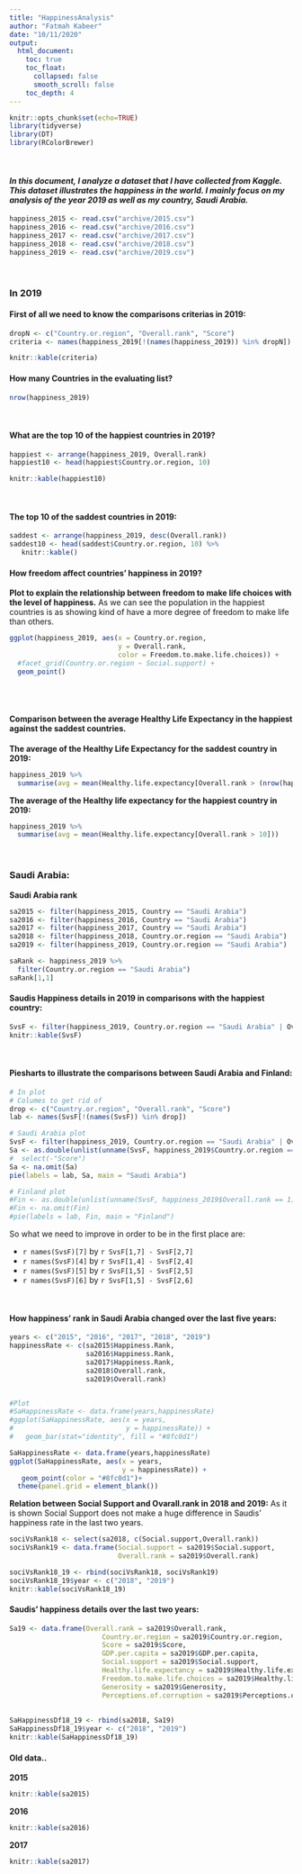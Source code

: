 ```yaml
---
title: "HappinessAnalysis"
author: "Fatmah Kabeer"
date: "10/11/2020"
output:
  html_document:
    toc: true
    toc_float:
      collapsed: false
      smooth_scroll: false
    toc_depth: 4
---
```


```r
knitr::opts_chunk$set(echo=TRUE)
library(tidyverse)
library(DT)
library(RColorBrewer)

```
<br />

#### _In this document, I analyze a dataset that I have collected from Kaggle. This dataset illustrates the happiness in the world. I mainly focus on my analysis of the year 2019 as well as my country, Saudi Arabia._

```r
happiness_2015 <- read.csv("archive/2015.csv")
happiness_2016 <- read.csv("archive/2016.csv")
happiness_2017 <- read.csv("archive/2017.csv")
happiness_2018 <- read.csv("archive/2018.csv")
happiness_2019 <- read.csv("archive/2019.csv")
```
<br />

### In 2019
#### First of all we need to know the comparisons criterias in 2019:
```r
dropN <- c("Country.or.region", "Overall.rank", "Score")
criteria <- names(happiness_2019[!(names(happiness_2019)) %in% dropN])

knitr::kable(criteria)
```


#### How many Countries in the evaluating list?
```r
nrow(happiness_2019)
```
<br />

#### What are the top 10 of the happiest countries in 2019?
```r
happiest <- arrange(happiness_2019, Overall.rank)
happiest10 <- head(happiest$Country.or.region, 10)

knitr::kable(happiest10)
```
<br />

#### The top 10 of the saddest countries in 2019:
```r
saddest <- arrange(happiness_2019, desc(Overall.rank))
saddest10 <- head(saddest$Country.or.region, 10) %>% 
   knitr::kable()
```



#### How freedom affect countries' happiness in 2019?

**Plot to explain the relationship between freedom to make life choices with the level of happiness.**
As we can see the population in the happiest countries is as showing kind of have a more degree of freedom to make life than others. 
```r
ggplot(happiness_2019, aes(x = Country.or.region,
                           y = Overall.rank,
                           color = Freedom.to.make.life.choices)) +
  #facet_grid(Country.or.region ~ Social.support) +
  geom_point()
```
<br />
<br />

#### Comparison between the average Healthy Life Expectancy in the happiest against the saddest countries.
**The average of the Healthy Life Expectancy for the saddest country in 2019:**
```r
happiness_2019 %>% 
  summarise(avg = mean(Healthy.life.expectancy[Overall.rank > (nrow(happiness_2019) - 10)]))

```
**The average of the Healthy life expectancy for the happiest country in 2019:**
```r
happiness_2019 %>% 
  summarise(avg = mean(Healthy.life.expectancy[Overall.rank > 10]))
```
<br />

### Saudi Arabia:
**Saudi Arabia rank**

```r
sa2015 <- filter(happiness_2015, Country == "Saudi Arabia")
sa2016 <- filter(happiness_2016, Country == "Saudi Arabia")
sa2017 <- filter(happiness_2017, Country == "Saudi Arabia")
sa2018 <- filter(happiness_2018, Country.or.region == "Saudi Arabia")
sa2019 <- filter(happiness_2019, Country.or.region == "Saudi Arabia")
```

```r

saRank <- happiness_2019 %>% 
  filter(Country.or.region == "Saudi Arabia")
saRank[1,1]

```


#### Saudis Happiness details in 2019 in comparisons with the happiest country:
```r
SvsF <- filter(happiness_2019, Country.or.region == "Saudi Arabia" | Overall.rank == 1)
knitr::kable(SvsF)

```
<br />

#### Piesharts to illustrate the comparisons between Saudi Arabia and Finland:
```r
# In plot
# Columes to get rid of
drop <- c("Country.or.region", "Overall.rank", "Score")
lab <- names(SvsF[!(names(SvsF)) %in% drop]) 

# Saudi Arabia plot
SvsF <- filter(happiness_2019, Country.or.region == "Saudi Arabia" | Overall.rank == 1)
Sa <- as.double(unlist(unname(SvsF, happiness_2019$Country.or.region == "Saudi Arabia"))) #%>%
#  select(-"Score")
Sa <- na.omit(Sa)
pie(labels = lab, Sa, main = "Saudi Arabia")

# Finland plot
#Fin <- as.double(unlist(unname(SvsF, happiness_2019$Overall.rank == 1)))
#Fin <- na.omit(Fin)
#pie(labels = lab, Fin, main = "Finland")
```

So what we need to improve in order to be in the first place are:

- `r names(SvsF)[7]` by `r SvsF[1,7] - SvsF[2,7]`
- `r names(SvsF)[4]` by `r SvsF[1,4] - SvsF[2,4]`
- `r names(SvsF)[5]` by `r SvsF[1,5] - SvsF[2,5]`
- `r names(SvsF)[6]` by `r SvsF[1,5] - SvsF[2,6]`


<br />

#### How happiness' rank in Saudi Arabia changed over the last five years:

```r


years <- c("2015", "2016", "2017", "2018", "2019")
happinessRate <- c(sa2015$Happiness.Rank,
                   sa2016$Happiness.Rank,
                   sa2017$Happiness.Rank,
                   sa2018$Overall.rank,
                   sa2019$Overall.rank)


#Plot
#SaHappinessRate <- data.frame(years,happinessRate)
#ggplot(SaHappinessRate, aes(x = years,
#                            y = happinessRate)) +
#   geom_bar(stat="identity", fill = "#8fc0d1")

SaHappinessRate <- data.frame(years,happinessRate)
ggplot(SaHappinessRate, aes(x = years,
                            y = happinessRate)) +
   geom_point(color = "#8fc0d1")+
  theme(panel.grid = element_blank())
```
**Relation between Social Support and Ovarall.rank in 2018 and 2019:**
As it is shown Social Support does not make a huge difference in Saudis' happiness rate in the last two years.
```r
sociVsRank18 <- select(sa2018, c(Social.support,Overall.rank))
sociVsRank19 <- data.frame(Social.support = sa2019$Social.support,
                           Overall.rank = sa2019$Overall.rank)

sociVsRank18_19 <- rbind(sociVsRank18, sociVsRank19) 
sociVsRank18_19$year <- c("2018", "2019")
knitr::kable(sociVsRank18_19)

```


#### Saudis' happiness details over the last two years:

```r
Sa19 <- data.frame(Overall.rank = sa2019$Overall.rank,
                       Country.or.region = sa2019$Country.or.region,
                       Score = sa2019$Score,
                       GDP.per.capita = sa2019$GDP.per.capita,
                       Social.support = sa2019$Social.support,
                       Healthy.life.expectancy = sa2019$Healthy.life.expectancy,
                       Freedom.to.make.life.choices = sa2019$Healthy.life.expectancy,
                       Generosity = sa2019$Generosity,
                       Perceptions.of.corruption = sa2019$Perceptions.of.corruption)
                       
                       
SaHappinessDf18_19 <- rbind(sa2018, Sa19) 
SaHappinessDf18_19$year <- c("2018", "2019")
knitr::kable(SaHappinessDf18_19)
```

#### Old data..
**2015**
```r
knitr::kable(sa2015)
```
**2016**
```r
knitr::kable(sa2016)
```
**2017**
```r
knitr::kable(sa2017)
```



